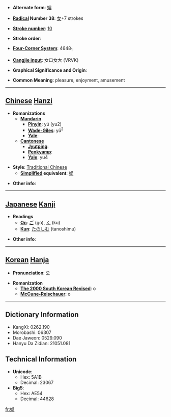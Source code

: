 * '''Alternate form''': [[娱]]

* '''[[Wiktionary:Chinese radical index| Radical]] Number 38''': [[Wiktionary:Chinese radical index 女|女]]+7 strokes

* '''[[Wiktionary:Chinese total strokes index|Stroke number]]''': [[Wiktionary:Chinese total strokes index 10|10]]

* '''Stroke order''': 

* '''[[Wiktionary:Chinese four corner index|Four-Corner System]]''': 4648<sub>1</sub>

* '''[[Wiktionary:Chinese Cangjie index|Cangjie input]]''': 女口女大 (VRVK)

* '''Graphical Significance and Origin''': 

* '''Common Meaning''': pleasure, enjoyment, amusement

----

== [[Chinese]] [[Hanzi]] ==

* '''Romanizations'''
** '''[[Mandarin]]'''
*** '''[[Pinyin]]''': yú (yu2)
*** '''[[Wade-Giles]]''': yü<sup>2</sup>
*** '''[[Yale]]''': 
** '''[[Cantonese]]'''
*** '''[[Jyutping]]''':
*** '''[[Penkyamp]]''': 
*** '''[[Yale]]''': yu4

* '''Style''': [[Traditional Chinese]] 
** '''[[Simplified Chinese|Simplified]] equivalent''': [[娱]]

* '''Other info''': 

----

== [[Japanese]] [[Kanji]] ==

* '''Readings'''
** '''[[On]]''': [[ご]] (go), [[く]] (ku)
** '''[[Kun]]''': [[たのしむ]] (tanoshimu)

* '''Other info''':  

----

== [[Korean]] [[Hanja]] ==

* '''Pronunciation''': 오

* '''Romanization'''
** '''[[The 2000 South Korean Revised Romanization|The 2000 South Korean Revised]]''': o
** '''[[McCune-Reischauer]]''': o

----

== Dictionary Information ==

* KangXi: 0262.190
* Morobashi: 06307
* Dae Jaweon: 0529.090
* Hanyu Da Zidian: 21051.081

== Technical Information ==

* '''Unicode''':
** Hex: 5A1B
** Decimal: 23067
* '''Big5''':
** Hex: AE54
** Decimal: 44628

[[fr:娛]]